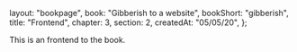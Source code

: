   layout: "bookpage",
  book: "Gibberish to a website",
  bookShort: "gibberish",
  title: "Frontend",
  chapter: 3,
  section: 2,
  createdAt: "05/05/20",
};

This is an frontend to the book.
